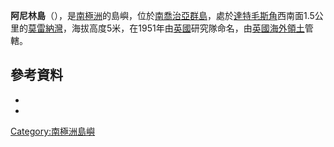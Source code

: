 {{coord|54|19|S|36|28|W|source:GNIS|display=title}}

'''阿尼林島'''（{{lang-en|Aniline Island}}），是[[南極洲|南極洲]]的島嶼，位於[[南喬治亞群島|南喬治亞群島]]，處於[[達特毛斯角|達特毛斯角]]西南面1.5公里的[[莫雷納灣|莫雷納灣]]，海拔高度5米，在1951年由[[英國|英國]]研究隊命名，由[[英國海外領土|英國海外領土]]管轄。

==參考資料==
*{{cite gnis | type = antarid | id = 464| name = Aniline Island | accessdate = 2011-05-11}}
*{{usgs-gazetteer|id=464}}

{{Antarctica-geo-stub}}
[[Category:南極洲島嶼|Category:南極洲島嶼]]